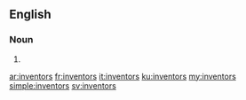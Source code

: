 ==English==

===Noun===
{{head|en|plural}}

# {{plural of|inventor|lang=en|nocat=1}}

[[ar:inventors]]
[[fr:inventors]]
[[it:inventors]]
[[ku:inventors]]
[[my:inventors]]
[[simple:inventors]]
[[sv:inventors]]
